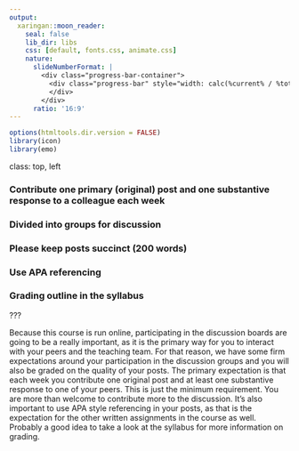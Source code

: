 ```yaml
---
output:
  xaringan::moon_reader:
    seal: false
    lib_dir: libs
    css: [default, fonts.css, animate.css]
    nature:
      slideNumberFormat: |
        <div class="progress-bar-container">
          <div class="progress-bar" style="width: calc(%current% / %total% * 100%);">
          </div>
        </div>
      ratio: '16:9'
---
```


```r
options(htmltools.dir.version = FALSE)
library(icon)
library(emo)
```

class:  top, left

### Contribute one primary (original) post and one substantive response to a colleague each week

### Divided into groups for discussion

### Please keep posts succinct (200 words)

### Use APA referencing

### Grading outline in the syllabus

???

Because this course is run online, participating in the discussion boards are going to be a really important, as it is the primary way for you to interact with your peers and the teaching team. For that reason, we have some firm expectations around your participation in the discussion groups and you will also be graded on the quality of your posts. The primary expectation is that each week you contribute one original post and at least one substantive response to one of your peers. This is just the minimum requirement. You are more than welcome to contribute more to the discussion. It's also important to use APA style referencing in your posts, as that is the expectation for the other written assignments in the course as well. Probably a good idea to take  a look at the syllabus for more information on grading.  